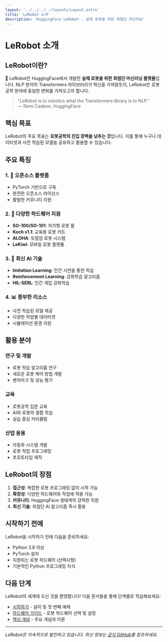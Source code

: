 ```yaml
---
layout: '../../../../layouts/Layout.astro'
title: 'LeRobot 소개'
description: 'HuggingFace LeRobot - 실제 로봇을 위한 최첨단 머신러닝'
---
```


# LeRobot 소개

## LeRobot이란?

🤗 LeRobot은 HuggingFace에서 개발한 **실제 로봇을 위한 최첨단 머신러닝 플랫폼**입니다. NLP 분야의 Transformers 라이브러리가 혁신을 가져왔듯이, LeRobot은 로봇공학 분야에 동일한 변화를 가져오고자 합니다.

> "LeRobot is to robotics what the Transformers library is to NLP."  
> — Remi Cadene, HuggingFace

## 핵심 목표

LeRobot의 주요 목표는 **로봇공학의 진입 장벽을 낮추는 것**입니다. 이를 통해 누구나 데이터셋과 사전 학습된 모델을 공유하고 활용할 수 있습니다.

## 주요 특징

### 1. 🔧 오픈소스 플랫폼
- PyTorch 기반으로 구축
- 완전한 오픈소스 라이선스
- 활발한 커뮤니티 지원

### 2. 🤖 다양한 하드웨어 지원
- **SO-100/SO-101**: 저가형 로봇 팔
- **Koch v1.1**: 교육용 로봇 키트
- **ALOHA**: 듀얼암 로봇 시스템
- **LeKiwi**: 모바일 로봇 플랫폼

### 3. 🧠 최신 AI 기술
- **Imitation Learning**: 인간 시연을 통한 학습
- **Reinforcement Learning**: 강화학습 알고리즘
- **HIL-SERL**: 인간 개입 강화학습

### 4. 📊 풍부한 리소스
- 사전 학습된 모델 제공
- 다양한 작업별 데이터셋
- 시뮬레이션 환경 지원

## 활용 분야

### 연구 및 개발
- 로봇 학습 알고리즘 연구
- 새로운 로봇 제어 방법 개발
- 벤치마크 및 성능 평가

### 교육
- 로봇공학 입문 교육
- AI와 로봇의 결합 학습
- 실습 중심 커리큘럼

### 산업 응용
- 자동화 시스템 개발
- 로봇 작업 프로그래밍
- 프로토타입 제작

## LeRobot의 장점

1. **접근성**: 복잡한 로봇 프로그래밍 없이 시작 가능
2. **확장성**: 다양한 하드웨어와 작업에 적용 가능
3. **커뮤니티**: HuggingFace 생태계의 강력한 지원
4. **최신 기술**: 최첨단 AI 알고리즘 즉시 활용

## 시작하기 전에

LeRobot을 시작하기 전에 다음을 준비하세요:

- Python 3.8 이상
- PyTorch 설치
- 지원되는 로봇 하드웨어 (선택사항)
- 기본적인 Python 프로그래밍 지식

## 다음 단계

LeRobot의 세계에 오신 것을 환영합니다! 다음 문서들을 통해 단계별로 학습해보세요:

- [시작하기](/community/docs/physical-ai/lerobot/getting-started) - 설치 및 첫 번째 예제
- [하드웨어 가이드](/community/docs/physical-ai/lerobot/hardware) - 로봇 하드웨어 선택 및 설정
- [핵심 개념](/community/docs/physical-ai/lerobot/concepts) - 주요 개념과 이론

---

*LeRobot은 지속적으로 발전하고 있습니다. 최신 정보는 [공식 GitHub](https://github.com/huggingface/lerobot)를 참조하세요.*